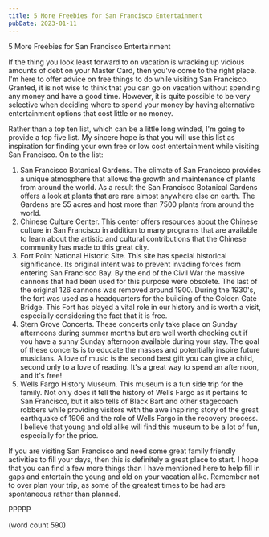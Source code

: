 ```yaml
---
title: 5 More Freebies for San Francisco Entertainment
pubDate: 2023-01-11
---
```


5 More Freebies for San Francisco Entertainment

If the thing you look least forward to on vacation is wracking up vicious amounts of debt on your Master Card, then you've come to the right place. I'm here to offer advice on free things to do while visiting San Francisco. Granted, it is not wise to think that you can go on vacation without spending any money and have a good time. However, it is quite possible to be very selective when deciding where to spend your money by having alternative entertainment options that cost little or no money.

Rather than a top ten list, which can be a little long winded, I'm going to provide a top five list. My sincere hope is that you will use this list as inspiration for finding your own free or low cost entertainment while visiting San Francisco. On to the list:

1) San Francisco Botanical Gardens. The climate of San Francisco provides a unique atmosphere that allows the growth and maintenance of plants from around the world. As a result the San Francisco Botanical Gardens offers a look at plants that are rare almost anywhere else on earth. The Gardens are 55 acres and host more than 7500 plants from around the world. 
2) Chinese Culture Center. This center offers resources about the Chinese culture in San Francisco in addition to many programs that are available to learn about the artistic and cultural contributions that the Chinese community has made to this great city. 
3) Fort Point National Historic Site. This site has special historical significance. Its original intent was to prevent invading forces from entering San Francisco Bay. By the end of the Civil War the massive cannons that had been used for this purpose were obsolete. The last of the original 126 cannons was removed around 1900. During the 1930's, the fort was used as a headquarters for the building of the Golden Gate Bridge. This Fort has played a vital role in our history and is worth a visit, especially considering the fact that it is free.
4) Stern Grove Concerts. These concerts only take place on Sunday afternoons during summer months but are well worth checking out if you have a sunny Sunday afternoon available during your stay. The goal of these concerts is to educate the masses and potentially inspire future musicians. A love of music is the second best gift you can give a child, second only to a love of reading. It's a great way to spend an afternoon, and it's free!
5) Wells Fargo History Museum. This museum is a fun side trip for the family. Not only does it tell the history of Wells Fargo as it pertains to San Francisco, but it also tells of Black Bart and other stagecoach robbers while providing visitors with the awe inspiring story of the great earthquake of 1906 and the role of Wells Fargo in the recovery process. I believe that young and old alike will find this museum to be a lot of fun, especially for the price.

If you are visiting San Francisco and need some great family friendly activities to fill your days, then this is definitely a great place to start. I hope that you can find a few more things than I have mentioned here to help fill in gaps and entertain the young and old on your vacation alike. Remember not to over plan your trip, as some of the greatest times to be had are spontaneous rather than planned.

PPPPP

(word count 590)